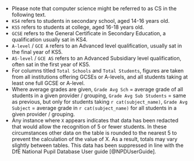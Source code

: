  
- Please note that computer science might be referred to as CS in the following text.
- `KS4` refers to students in secondary school, aged 14-16 years old.
- `KS5` refers to students at college, aged 16-18 years old.
- `GCSE` refers to the General Certificate in Secondary Education, a qualification usually sat in KS4.
- `A-level` / `GCE A` refers to an Advanced level qualification, usually sat in the final year of KS5.
- `AS-level` / `GCE AS` refers to an Advanced Subsidiary level qualification, often sat in the first year of KS5.
- For columns titled `Total Schools` and `Total Students`, figures are taken from all institutions offering GCSEs or A-levels, and all students taking at least one full GCSE or A-level.
- Where average grades are given, `Grade Avg Sch` = average grade of all students in a given provider / grouping, `Grade Avg Sub Students` = same as previous, but only for students taking `r cat(subject_name)`, `Grade Avg Subject` = average grade in `r cat(subject_name)` for all students in a given provider / grouping.
- Any instance where `X` appears indicates that data has been redacted that would allow the recognition of 5 or fewer students. In these circumstances other data on the table is rounded to the nearest 5 to prevent the calculation of the value of X. As a result, totals may vary slightly between tables. This data has been suppressed in line with the DfE National Pupil Database User guide [@NPDUserGuide].

